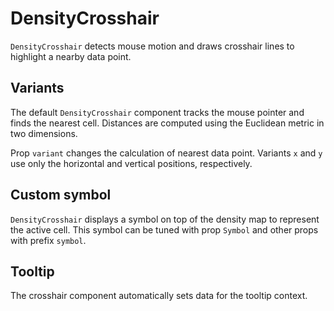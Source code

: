 
# DensityCrosshair

<Meta of={DensityCrosshairStories} />

`DensityCrosshair` detects mouse motion and draws crosshair lines to highlight a nearby data point.

<ArgTypes of={DensityCrosshairStories} />

## Variants

The default `DensityCrosshair` component tracks the mouse pointer and finds the nearest cell.
Distances are computed using the Euclidean metric in two dimensions.

<Canvas of={DensityCrosshairStories.Default} />

Prop `variant` changes the calculation of nearest data point.
Variants `x` and `y` use only the horizontal and vertical positions, respectively.

## Custom symbol

`DensityCrosshair` displays a symbol on top of the density map to represent the active cell.
This symbol can be tuned with prop `Symbol` and other props with prefix `symbol`.

<Canvas of={DensityCrosshairStories.CustomSymbol} />

## Tooltip

The crosshair component automatically sets data for the tooltip context.

<Canvas of={DensityCrosshairStories.Tooltip} />
